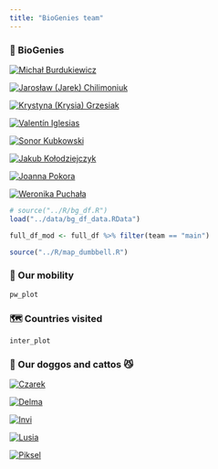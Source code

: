 ```yaml
---
title: "BioGenies team"
---
```


### 🥸 BioGenies
::: {layout-ncol=4}
[![Michał Burdukiewicz ![](fig/logo/MUB_logo.png "Medical University of Białystok"){width='20'}](fig/ppl/mb.jpeg "Michał Burdukiewicz"){}](team/mb.html)

[![Jarosław (Jarek) Chilimoniuk ![](fig/logo/MUB_logo.png "Medical University of Białystok"){width='20'}](fig/ppl/jc.png "Jarosław (Jarek) Chilimoniuk}"){}](team/jc.html)

[![Krystyna (Krysia) Grzesiak ![](fig/logo/UWr_logo.png "University of Wrocław"){width='20'}](fig/ppl/kg.jpeg "Krystyna (Krysia) Grzesiak with Czarek"){}](team/kg.html)

[![Valentín Iglesias ![](fig/logo/MUB_logo.png "Medical University of Białystok"){width='20'}](fig/ppl/vi.png "Valentín Iglesias"){}](team/vi.html)

[![Sonor Kubkowski ![](fig/logo/UWr_logo.png "University of Wrocław"){width='20'}](fig/ppl/sonor.jpg "Dawid (Sonor) Kubkowski"){}]()

[![Jakub Kołodziejczyk](fig/ppl/jk.jpeg "Jakub Kołodziejczyk"){}](team/jk.html)

[![Joanna Pokora ![](fig/logo/UWr_logo.png "University of Wrocław"){width='20'}](fig/ppl/jp.jpeg "Joanna Pokora"){}]()

[![Weronika Puchała ![](fig/logo/IBB_logo.png "Institute of Biochemistry and Biophysics Polish Academy of Sciences"){width='40'}](fig/ppl/wp.png "Weronika Puchała with Lusia"){}](team/wp.html)

:::

```r
# source("../R/bg_df.R")
load("../data/bg_df_data.RData")

full_df_mod <- full_df %>% filter(team == "main")

source("../R/map_dumbbell.R")
```

### 🚀 Our mobility
```r
pw_plot
```

### 🗺️ Countries visited
```r
inter_plot
```

### 🐶 Our doggos and cattos 😼
::: {layout-ncol=4}
[![Czarek](fig/ppl/Czarson.jpeg "Climbing dog"){}]()

[![Delma](fig/ppl/Delma.jpeg "Cuddly dog"){}]()

[![Invi](fig/ppl/invi.jpg "Tiny dog"){}]()

[![Lusia](fig/ppl/Lusia.jpeg "Sleepy dog"){}]()

[![Piksel](fig/ppl/piksel.jpeg "Hot dog"){}]()
:::

